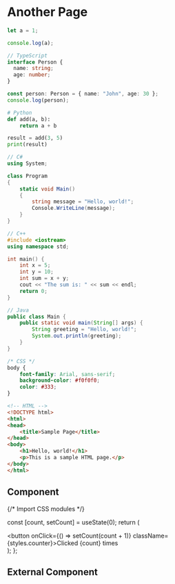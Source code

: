 # Another Page

```js filename="demo.js" {3} copy
let a = 1;

console.log(a);
```

```ts filename="demo.ts" {1} copy
// TypeScript
interface Person {
  name: string;
  age: number;
}

const person: Person = { name: "John", age: 30 };
console.log(person);
```

```py filename="demo.py" copy
# Python
def add(a, b):
    return a + b

result = add(3, 5)
print(result)

```

```cs filename="demo.cs" copy
// C#
using System;

class Program
{
    static void Main()
    {
        string message = "Hello, world!";
        Console.WriteLine(message);
    }
}
```

```cpp filename="demo.cpp" copy
// C++
#include <iostream>
using namespace std;

int main() {
    int x = 5;
    int y = 10;
    int sum = x + y;
    cout << "The sum is: " << sum << endl;
    return 0;
}
```

```java filename="demo.java" copy
// Java
public class Main {
    public static void main(String[] args) {
        String greeting = "Hello, world!";
        System.out.println(greeting);
    }
}
```

```css filename="demo.css" copy
/* CSS */
body {
    font-family: Arial, sans-serif;
    background-color: #f0f0f0;
    color: #333;
}
```

```html filename="demo.html" copy
<!-- HTML -->
<!DOCTYPE html>
<html>
<head>
    <title>Sample Page</title>
</head>
<body>
    <h1>Hello, world!</h1>
    <p>This is a sample HTML page.</p>
</body>
</html>

```

## Component


{/* Import CSS modules */}

  const [count, setCount] = useState(0);
  return (
    <div>
      <button onClick={() => setCount(count + 1)} className={styles.counter}>Clicked {count} times</button>
    </div>
  );
};

<Counter/>

## External Component


<Counters />

